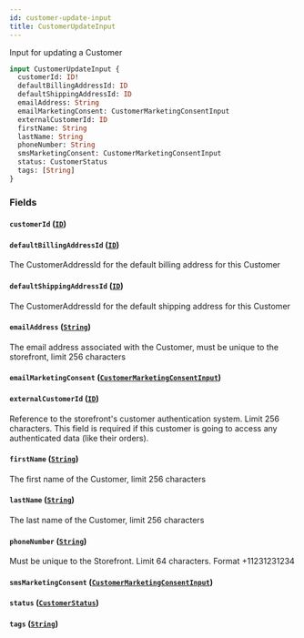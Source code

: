 ```yaml
---
id: customer-update-input
title: CustomerUpdateInput
---
```



Input for updating a Customer


```graphql
input CustomerUpdateInput {
  customerId: ID!
  defaultBillingAddressId: ID
  defaultShippingAddressId: ID
  emailAddress: String
  emailMarketingConsent: CustomerMarketingConsentInput
  externalCustomerId: ID
  firstName: String
  lastName: String
  phoneNumber: String
  smsMarketingConsent: CustomerMarketingConsentInput
  status: CustomerStatus
  tags: [String]
}
```


### Fields

#### `customerId` ([`ID`](/developers/demandhq-apis/demand-api/graphql/reference/scalars/id))




#### `defaultBillingAddressId` ([`ID`](/developers/demandhq-apis/demand-api/graphql/reference/scalars/id))

The CustomerAddressId for the default billing address for this Customer


#### `defaultShippingAddressId` ([`ID`](/developers/demandhq-apis/demand-api/graphql/reference/scalars/id))

The CustomerAddressId for the default shipping address for this Customer


#### `emailAddress` ([`String`](/developers/demandhq-apis/demand-api/graphql/reference/scalars/string))

The email address associated with the Customer, must be unique to the storefront, limit 256 characters


#### `emailMarketingConsent` ([`CustomerMarketingConsentInput`](/developers/demandhq-apis/demand-api/graphql/reference/inputs/customer-marketing-consent-input))




#### `externalCustomerId` ([`ID`](/developers/demandhq-apis/demand-api/graphql/reference/scalars/id))

Reference to the storefront's customer authentication system. Limit 256 characters.
This field is required if this customer is going to access any authenticated data (like their orders).


#### `firstName` ([`String`](/developers/demandhq-apis/demand-api/graphql/reference/scalars/string))

The first name of the Customer, limit 256 characters


#### `lastName` ([`String`](/developers/demandhq-apis/demand-api/graphql/reference/scalars/string))

The last name of the Customer, limit 256 characters


#### `phoneNumber` ([`String`](/developers/demandhq-apis/demand-api/graphql/reference/scalars/string))

Must be unique to the Storefront. Limit 64 characters. Format +11231231234


#### `smsMarketingConsent` ([`CustomerMarketingConsentInput`](/developers/demandhq-apis/demand-api/graphql/reference/inputs/customer-marketing-consent-input))




#### `status` ([`CustomerStatus`](/developers/demandhq-apis/demand-api/graphql/reference/enums/customer-status))




#### `tags` ([`String`](/developers/demandhq-apis/demand-api/graphql/reference/scalars/string))






